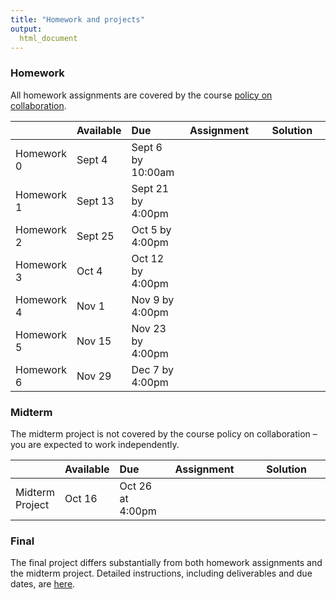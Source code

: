 ```yaml
---
title: "Homework and projects"
output:
  html_document
---
```



### Homework

All homework assignments are covered by the course [policy on collaboration](policy_on_collaboration.html). 

|               | Available  | Due               | Assignment                                     | Solution |
|:------------- |:---------- |:----------------- | :---------------------------------------------:| :----------------------------------------------:|
| Homework 0    | Sept 4     | Sept 6 by 10:00am | [<i class="far fa-file-code fa-lg"></i>](link) | [<i class="fas fa-check fa-lg"></i>](link)      |
| Homework 1    | Sept 13    | Sept 21 by 4:00pm | [<i class="far fa-file-code fa-lg"></i>](link) | [<i class="fas fa-check fa-lg"></i>](link)      |
| Homework 2    | Sept 25    | Oct 5 by 4:00pm   | [<i class="far fa-file-code fa-lg"></i>](link) | [<i class="fas fa-check fa-lg"></i>](link)      |
| Homework 3    | Oct 4      | Oct 12 by 4:00pm  | [<i class="far fa-file-code fa-lg"></i>](link) | [<i class="fas fa-check fa-lg"></i>](link)      |
| Homework 4    | Nov 1      | Nov 9 by 4:00pm   | [<i class="far fa-file-code fa-lg"></i>](link) | [<i class="fas fa-check fa-lg"></i>](link)      |
| Homework 5    | Nov 15     | Nov 23 by 4:00pm  | [<i class="far fa-file-code fa-lg"></i>](link) | [<i class="fas fa-check fa-lg"></i>](link)      |
| Homework 6    | Nov 29     | Dec 7 by 4:00pm   | [<i class="far fa-file-code fa-lg"></i>](link) | [<i class="fas fa-check fa-lg"></i>](link)      |

### Midterm

The midterm project is not covered by the course policy on collaboration -- you are expected to work independently. 

|                 | Available  | Due              | Assignment                                     | Solution |
|:--------------- |:---------- |:---------------- | :---------------------------------------------:| :----------------------------------------------:|
| Midterm Project | Oct 16     | Oct 26 at 4:00pm | [<i class="far fa-file-code fa-lg"></i>](link) | [<i class="fas fa-check fa-lg"></i>](link)      |

### Final
    
The final project differs substantially from both homework assignments and the midterm project. Detailed instructions, including deliverables and due dates, are [here](final_project.html).
